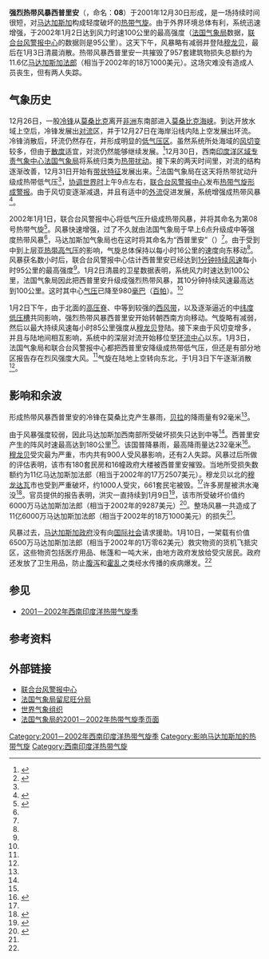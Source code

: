 {{Infobox Hurricane
| Name=强烈热带风暴西普里安<br>{{lang|en|Severe Tropical Storm Cyprien}}
| Type=热带风暴
| Year=2002
| Basin=SWI
| Image location=STS Cyprien 01 jan 2002 0720Z.jpg
| Image name=1月1日的热带风暴西普里安
| Formed=2001年12月30日
| Dissipated=2002年1月3日
| 1-min winds=50
| 10-min winds=55
| Pressure=980
| Damages=.181
| Inflated=-1
| Fatalities=2人失踪
| Areas=[[马达加斯加|马达加斯加]]
| Hurricane season=[[2001－2002年西南印度洋热带气旋季|2001－2002年西南印度洋热带气旋季]]
}}
'''强烈热带风暴西普里安'''（{{lang-en|Severe Tropical Storm Cyprien}}，{{lang|en|[[联合台风警报中心|JTWC]]}}命名：'''08{{lang|en|S}}'''）于2001年12月30日形成，是一场持续时间很短，对[[马达加斯加|马达加斯加]]构成轻度破坏的[[热带气旋|热带气旋]]。由于外界环境总体有利，系统迅速增强，于2002年1月2日达到风力时速100公里的最高强度（[[法国气象局|法国气象局]]数据，[[联合台风警报中心|联合台风警报中心]]的数据则是95公里）。这天下午，风暴略有减弱并登陆[[穆龙贝|穆龙贝]]，最后在1月3日清晨消散。热带风暴西普里安一共摧毁了957套建筑物损失总额约为11.6亿[[马达加斯加法郎|马达加斯加法郎]]（相当于2002年的18万1000美元）。这场灾难没有造成人员丧生，但有两人失踪。

== 气象历史 ==
{{storm path|Cyprien 2001 track.png}}
12月26日，一股[[冷锋|冷锋]]从[[莫桑比克|莫桑比克]]离开[[非洲|非洲]]东南部进入[[莫桑比克海峡|莫桑比克海峡]]。到达开放水域上空后，冷锋发展出[[对流|对流]]区，并于12月27日在海岸沿线内陆上空发展出环流。冷锋消散后，环流仍然存在，并形成明显的[[低气压|低气压区]]。虽然系统所处海域的[[风切变|风切变]]较多，但由于[[散度|散度]]适宜，对流仍然能够继续发展。<ref name="ss">{{cite report | title = Cyclone Season 2001–2002 | url = http://www.meteo.fr/temps/domtom/La_Reunion/webcmrs9.0/anglais/archives/publications/saisons_cycloniques/index20012002.html | work = RSMC La Reunion | publisher = Meteo-France | accessdate = 2015-02-23 | date =  | archive-date = 2014-10-18 | archive-url = https://web.archive.org/web/20141018030248/http://www.meteo.fr/temps/domtom/La_Reunion/webcmrs9.0/anglais/archives/publications/saisons_cycloniques/index20012002.html | dead-url = no }}</ref>12月30日，西南[[印度洋|印度洋]][[区域专责气象中心|区域专责气象中心]][[法国气象局|法国气象局]]将系统归类为[[热带扰动|热带扰动]]。接下来的两天时间里，对流的结构逐渐改善，12月31日开始有[[飑线|带状特征]]发展出来。<ref name="GP">{{cite web | author = Gary Padgett | publisher = Typhoon 2000 | date = 2002-06-06 | accessdate = 2015-03-08 | title = Monthly Tropical Weather Summary for January 2002 | url = http://www.typhoon2000.ph/garyp_mgtcs/jan02.txt | archiveurl = https://web.archive.org/web/20130117022920/http://typhoon2000.ph/garyp_mgtcs/jan02.txt | archivedate = 2013-01-17 | deadurl = no}}</ref>法国气象局在这天将热带扰动升级成热带低气压<ref name="ss" />，[[协调世界时|协调世界时]]上午9点左右，[[联合台风警报中心|联合台风警报中心]]发布[[热带气旋形成警报|热带气旋形成警报]]。由于风切变逐渐减退，并且有适中的[[外流_(气象学)|外流]]促进发展，系统增强成热带风暴<ref name="JTWCADV">{{cite web | title = Tropical Cyclone CYPRIEN : JTWC Advisories | url = http://australiasevereweather.com/tropical_cyclones/2001_2002/warnings/tropical_cyclone_cyprien_jtwc_advisories.htm | work = Joint Typhoon Warning Center | publisher = Australian Severe Weather | accessdate = 2015-02-23 | archiveurl = https://web.archive.org/web/20131101085730/http://australiasevereweather.com/tropical_cyclones/2001_2002/warnings/tropical_cyclone_cyprien_jtwc_advisories.htm | archivedate = 2013-11-01 | deadurl = no}}</ref>。

2002年1月1日，联合台风警报中心将低气压升级成热带风暴，并将其命名为第08{{lang|en|S}}号热带气旋<ref name="JTWCBT">{{cite web | publisher = Joint Typhoon Warning Center | year = 2002 | accessdate = 2015-03-08 | title = JTWC Best Track for Tropical Cyclone 08S (Cyprien) | archivedate = 2013-10-04 | deadurl = no | archiveurl = https://web.archive.org/web/20131004163933/http://www.usno.navy.mil/NOOC/nmfc-ph/RSS/jtwc/best_tracks/2002/2002s-bsh/bsh082002.txt | url = http://www.usno.navy.mil/NOOC/nmfc-ph/RSS/jtwc/best_tracks/2002/2002s-bsh/bsh082002.txt}}</ref>。风暴快速增强，过了不久就由法国气象局于{{lang|en|[[协调世界时|UTC]]}}早上6点升级成中等强度热带风暴<ref name="GP" />，马达加斯加气象局也在这时将其命名为“西普里安”（{{lang|en|Cyprien}}）<ref name="ss" />。由于受到中到上层[[亚热带气旋|亚热带]][[高气压|高气压]]的影响，气旋总体保持以每小时16公里的速度向东移动<ref name="GP" />。风暴获名数小时后，联合台风警报中心估计西普里安已经达到[[最大持续风速|1分钟持续风速]]每小时95公里的最高强度<ref name="JTWCBT" />。1月2日清晨的{{lang|en|[[QuickSCAT|QuickSCAT]]}}卫星数据表明，系统风力时速达到100公里，法国气象局因此把西普里安升级成强烈热带风暴，其10分钟持续风速最高达到100公里。这时其中心[[气压|气压]]已降至980[[巴|毫巴]]（[[帕斯卡|百帕]]）。<ref name="GP" />

1月2日下午，由于北面的[[高压脊|高压脊]]、中等到较强的[[西风带|西风带]]，以及逐渐逼近的中[[纬度|纬度]][[低压槽|低压槽]]共同影响，强烈热带风暴西普里安开始转朝西南方向移动。气旋略有减弱，然后以最大持续风速每小时85公里强度从[[穆龙贝|穆龙贝]]登陆。接下来由于风切变增多，并且与陆地间相互影响，系统中的深层对流开始移位至[[风眼|环流中心]]以东。1月3日，法国气象局和联合台风警报中心都把西普里安降级成热带低气压，但还是有部分地区报告存在烈风强度大风。<ref name="GP" />气旋在陆地上空转向东北，于1月3日下午逐渐消散<ref name="ss" />。

== 影响和余波 ==
形成热带风暴西普里安的冷锋在莫桑比克产生暴雨，[[贝拉|贝拉]]的降雨量有92毫米<ref name="ss" />。

由于风暴强度较弱，因此马达加斯加西南部所受破坏损失只达到中等<ref name="RW2" />。西普里安产生的阵风时速最高达到180公里<ref name="ss" />。该国普降暴雨，最高降雨量达232毫米<ref>{{cite web | author = African Desk, Climate Prediction Center | publisher = National Oceanic and Atmospheric Administration | year = 2003 | accessdate = 2015-03-08 | title = Preliminary Monthly Weather Analysis Southern Africa – 2001/2002 | url = http://vf-tropi.com/vf-sa02.html | archiveurl = https://web.archive.org/web/20120224102431/http://vf-tropi.com/vf-sa02.html | archivedate = 2012-02-24 | deadurl = no}}</ref>。[[穆龙贝|穆龙贝]]受灾最为严重，市内共有900人受风暴影响，还有2人失踪。风暴过后所做的评估表明，该市有180套民房和16幢政府大楼被西普里安摧毁。当地所受损失数额约为11亿马达加斯加法郎（相当于2002年的17万2507美元）。穆龙贝以北的[[穆龙达瓦|穆龙达瓦]]市也受到严重破坏，约1000人受灾，661套民宅被毁。<ref name="RW2" />许多房屋被洪水淹没<ref name="RW1">{{cite web | author = Pan African News Agency | publisher = ReliefWeb | date = 2002-01-03 | accessdate = 2015-03-08 | title = Cyclone Cyprien wreaks havoc on Madagascar | archivedate = 2015-03-08 | archiveurl = https://web.archive.org/web/20150308155030/http://reliefweb.int/report/madagascar/cyclone-cyprien-wreaks-havoc-madagascar | url = http://reliefweb.int/report/madagascar/cyclone-cyprien-wreaks-havoc-madagascar | deadurl = no}}</ref>。官员提供的报告表明，洪灾一直持续到1月9日<ref name="RW3">{{cite web | author = Integrated Regional Information Networks | publisher = ReliefWeb | date = 2002-01-09 | accessdate = 2015-03-08 | title = Madagascar: Government gets help to storm victims | url = http://reliefweb.int/report/madagascar/madagascar-government-gets-help-storm-victims | archiveurl = https://web.archive.org/web/20150308155227/http://reliefweb.int/report/madagascar/madagascar-government-gets-help-storm-victims | archivedate = 2015-03-08 | deadurl = no}}</ref>，该市所受破坏价值约6000万马达加斯加法郎（相当于2002年的9287美元）<ref name="RW2">{{cite web | author = United Nations Office for the Coordination of Humanitarian Affairs | publisher = ReliefWeb | date = 2002-01-10 | accessdate = 2015-03-08 | title = Madagascar — Tropical Storm Cyprien OCHA Situation Report No. 2 | archivedate = 2015-02-23 | deadurl = no | archiveurl = https://web.archive.org/web/20150223091317/http://reliefweb.int/report/madagascar/madagascar-tropical-storm-cyprien-ocha-situation-report-no-2 | url = http://reliefweb.int/report/madagascar/madagascar-tropical-storm-cyprien-ocha-situation-report-no-2}}</ref>。整场风暴一共造成了11亿6000万马达加斯加法郎（相当于2002年的18万1000美元）的损失<ref name="GP" />。

风暴过去，[[马达加斯加政治史|马达加斯加政府]]没有向[[国际社会|国际社会]]请求援助。1月10日，一架载有价值6500万马达加斯加法郎（相当于2002年的1万零62美元）救灾物资的货机飞抵灾区，这些物资包括医疗用品、帐篷和一吨大米，由地方政府发放给受灾居民。政府还发放了卫生用品，防止[[腹泻|腹泻]]和[[霍乱|霍乱]]之类经水传播的疾病爆发。<ref name="RW2" />

== 参见 ==
{{Portal|热带气旋}}
*[[2001－2002年西南印度洋热带气旋季|2001－2002年西南印度洋热带气旋季]]

== 参考资料 ==
{{reflist|colwidth=30em}}

== 外部链接 ==
* [http://www.usno.navy.mil/JTWC 联合台风警报中心] {{Wayback|url=http://www.usno.navy.mil/JTWC |date=20100301105349 }}
* [http://www.meteofrance.re/previsions-meteo-reunion/temps-pour-les-prochains-jours 法国气象局留尼旺分局] {{Wayback|url=http://www.meteofrance.re/previsions-meteo-reunion/temps-pour-les-prochains-jours |date=20150310150523 }}
* [https://www.wmo.int/pages/index_zh.html 世界气象组织] {{Wayback|url=https://www.wmo.int/pages/index_zh.html |date=20150319133038 }}
* [http://www.meteo.fr/temps/domtom/La_Reunion/trajGP20012002/data/home_trajGP.html 法国气象局的2001－2002年热带气旋季页面] {{Wayback|url=http://www.meteo.fr/temps/domtom/La_Reunion/trajGP20012002/data/home_trajGP.html |date=20120207225134 }}
{{2001－2002年西南印度洋热带气旋季}}
{{DEFAULTSORT:Cyprien (2002)}}
[[Category:2001－2002年西南印度洋热带气旋季|Category:2001－2002年西南印度洋热带气旋季]]
[[Category:影响马达加斯加的热带气旋|Category:影响马达加斯加的热带气旋]]
[[Category:西南印度洋热带气旋|Category:西南印度洋热带气旋]]
{{Good article}}